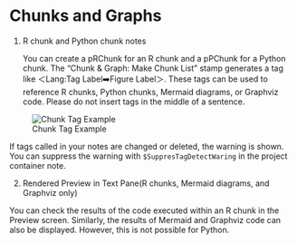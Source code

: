 

# Chunks and Graphs {#sec-chunks-and-graphs }



1. R chunk and Python chunk notes

    You can create a pRChunk for an R chunk and a pPChunk for a Python chunk. The “Chunk & Graph: Make Chunk List” stamp generates a tag like ＜Lang:Tag Label➡️Figure Label＞.
These tags can be used to reference R chunks, Python chunks, Mermaid diagrams, or Graphviz code.
    Please do not insert tags in the middle of a sentence.

![Chunk Tag Example](screenshots/ChunkLabel.png)

If tags called in your notes are changed or deleted, the warning is shown.
You can suppress the warning with  `$SuppresTagDetectWaring` in the project container note.


2. Rendered Preview in Text Pane(R chunks, Mermaid diagrams, and Graphviz only)

You can check the results of the code executed within an R chunk in the Preview screen. Similarly, the results of Mermaid and Graphviz code can also be displayed. However, this is not possible for Python.





